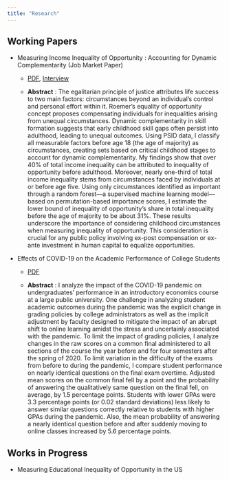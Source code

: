 ---
title: "Research"
---

## Working Papers

- Measuring Income Inequality of Opportunity : Accounting for Dynamic Complementarity (Job Market Paper)          
    + [PDF](https://osf.io/preprints/socarxiv/ud42t_v1), [Interview](https://stonecenter.gc.cuny.edu/measuring-inequality-of-opportunity-and-the-importance-of-childhood-circumstances/) 

    + **Abstract** : The egalitarian principle of justice attributes life success to two main factors: circumstances beyond an individual's control and personal effort within it. Roemer's equality of opportunity concept proposes compensating individuals for inequalities arising from unequal circumstances. Dynamic complementarity in skill formation suggests that early childhood skill gaps often persist into adulthood, leading to unequal outcomes. Using PSID data, I classify all measurable factors before age 18 (the age of majority) as circumstances, creating sets based on critical childhood stages to account for dynamic complementarity. My findings show that over 40% of total income inequality can be attributed to inequality of opportunity before adulthood. Moreover, nearly one-third of total income inequality stems from circumstances faced by individuals at or before age five. Using only circumstances identified as important through a random forest—a supervised machine learning model—based on permutation-based importance scores, I estimate the lower bound of inequality of opportunity's share in total inequality before the age of majority to be about 31%. These results underscore the importance of considering childhood circumstances when measuring inequality of opportunity. This consideration is crucial for any public policy involving ex-post compensation or ex-ante investment in human capital to equalize opportunities.


- Effects of COVID-19 on the Academic Performance of College Students
    + [PDF](/research_content/covid-draft.pdf)
    
    + **Abstract** : I analyze the impact of the COVID-19 pandemic on undergraduates’  performance in an introductory economics course at a large public university.  One challenge in analyzing student academic outcomes during the pandemic was the explicit change in grading policies by college administrators as well as the implicit adjustment by faculty designed to mitigate the impact of an abrupt shift to online learning amidst the stress and uncertainly associated with the pandemic. To limit the impact of grading policies, I analyze changes in the raw scores on a common final administered to all sections of the course the year before and for four semesters after the spring of 2020.  To limit variation in the difficulty of the exams from before to during the pandemic, I compare student performance on nearly identical questions on the final  exam overtime. Adjusted mean scores on the common final fell by a point  and the probability of answering the qualitatively same question on the final fell, on average, by 1.5 percentage points. Students with lower GPAs were 3.3 percentage points (or 0.02 standard deviations) less likely to answer similar questions correctly relative to students with higher GPAs during the pandemic. Also, the mean probability of answering a nearly identical question before and after suddenly moving to online classes increased by 5.6 percentage points.

## Works in Progress

- Measuring Educational Inequality of Opportunity in the US
